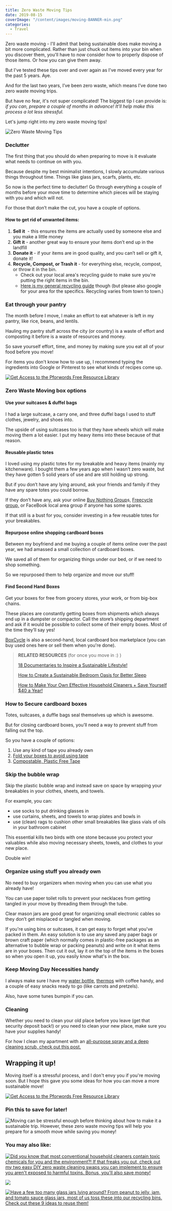 ```yaml
---
title: Zero Waste Moving Tips
date: 2019-08-15
coverImage: "/content/images/moving-BANNER-min.png"
categories:
  - Travel
---
```


Zero waste moving - I'll admit that being sustainable does make moving a bit more complicated. Rather than just chuck out items into your bin when you discover them, you'll have to now consider how to properly dispose of those items. Or how you can give them away.

But I've tested these tips over and over again as I've moved every year for the past 5 years. Aye.

And for the last two years, I’ve been zero waste, which means I’ve done two zero waste moving trips.

But have no fear, it's not super complicated! The biggest tip I can provide is: _if you can, prepare a couple of months in advance! It'll help make this process a lot less stressful._

Let's jump right into my zero waste moving tips!

![Zero Waste Moving Tips](images/moving-BANNER-min-1024x690.png)

### Declutter

The first thing that you should do when preparing to move is it evaluate what needs to continue on with you.

Because despite my best minimalist intentions, I slowly accumulate various things throughout time. Things like glass jars, scarfs, plants, etc.

So now is the perfect time to declutter! Go through everything a couple of months before your move time to determine which pieces will be staying with you and which will not.

For those that don’t make the cut, you have a couple of options.

#### How to get rid of unwanted items:

1. **Sell it**  - this ensures the items are actually used by someone else and you make a little money
2. **Gift it** - another great way to ensure your items don’t end up in the landfill
3. **Donate it** - if your items are in good quality, and you can’t sell or gift it, donate it!
4. **Recycle, Compost, or Trash it** - for everything else, recycle, compost, or throw it in the bin.
   - Check out your local area's recycling guide to make sure you're putting the right items in the bin.
   - [Here is my general recycling guide](https://pforwords.com/a-comprehensive-guide-to-recycling-correctly/?highlight=cleaning) though (but please also google for your area for the specifics. Recycling varies from town to town.)

### Eat through your pantry

The month before I move, I make an effort to eat whatever is left in my pantry, like rice, beans, and lentils.

Hauling my pantry stuff across the city (or country) is a waste of effort and composting it before is a waste of resources and money.

So save yourself effort, time, and money by making sure you eat all of your food before you move!

For items you don't know how to use up, I recommend typing the ingredients into Google or Pinterest to see what kinds of recipes come up.

[![Get Access to the Pforwords Free Resource Library](images/FREE-RESOURCE-LIBRARY-min.png)](https://mailchi.mp/be227f5f5cdc/freeresources)

### Zero Waste Moving box options

#### Use your suitcases & duffel bags

I had a large suitcase, a carry one, and three duffel bags I used to stuff clothes, jewelry, and shoes into.

The upside of using suitcases too is that they have wheels which will make moving them a lot easier. I put my heavy items into these because of that reason.

#### Reusable plastic totes

I loved using my plastic totes for my breakable and heavy items (mainly my kitchenware). I bought them a few years ago when I wasn’t zero waste, but they have gotten 5 solid years of use and are still holding up strong.

But if you don’t have any lying around, ask your friends and family if they have any spare totes you could borrow.

If they don’t have any, ask your online [Buy Nothing Group](https://buynothingproject.org/find-a-group/)s, [Freecycle group,](https://www.freecycle.org/) or FaceBook local area group if anyone has some spares.

If that still is a bust for you, consider investing in a few reusable totes for your breakables.

#### Repurpose online shopping cardboard boxes

Between my boyfriend and me buying a couple of items online over the past year, we had amassed a small collection of cardboard boxes.

We saved all of them for organizing things under our bed, or if we need to shop something.

So we repurposed them to help organize and move our stuff!

#### Find Second Hand Boxes

Get your boxes for free from grocery stores, your work, or from big-box chains.

These places are constantly getting boxes from shipments which always end up in a dumpster or compactor. Call the store’s shipping department and ask if it would be possible to collect some of their empty boxes. Most of the time they’ll say yes!

[BoxCycle](https://www.boxcycle.com/) is also a second-hand, local cardboard box marketplace (you can buy used ones here or sell them when you're done).

> **RELATED RESOURCES** (for once you move in :) )
>
> [18 Documentaries to Inspire a Sustainable Lifestyle!](https://pforwords.com/zero-waste-documentaries-9-documentaries-inspire-live-zero-waste-lifestyle/)
>
> [How to Create a Sustainable Bedroom Oasis for Better Sleep](https://pforwords.com/create-a-relaxing-bedroom-oasis-to-sleep-better/)
>
> [How to Make Your Own Effective Household Cleaners + Save Yourself \$40 a Year!](https://pforwords.com/zero-waste-cleaning-swaps/)

### How to Secure cardboard boxes

Totes, suitcases, a duffle bags seal themselves up which is awesome.

But for closing cardboard boxes, you’ll need a way to prevent stuff from falling out the top.

So you have a couple of options:

1. Use any kind of tape you already own
2. [Fold your boxes to avoid using tape](https://www.youtube.com/watch?v=LiQCdrAEBKg)
3. [Compostable, Plastic Free Tape](http://lifewithoutplastic.com/gummed-paper-tape-7-6-cm-3/?aff=468)

### Skip the bubble wrap

Skip the plastic bubble wrap and instead save on space by wrapping your breakables in your clothes, sheets, and towels.

For example, you can:

- use socks to put drinking glasses in
- use curtains, sheets, and towels to wrap plates and bowls in
- use (clean) rags to cushion other small breakables like glass vials of oils in your bathroom cabinet

This essential kills two birds with one stone because you protect your valuables while also moving necessary sheets, towels, and clothes to your new place.

Double win!

### Organize using stuff you already own

No need to buy organizers when moving when you can use what you already have!

You can use paper toilet rolls to prevent your necklaces from getting tangled in your move by threading them through the tube.

Clear mason jars are good great for organizing small electronic cables so they don’t get misplaced or tangled when moving.

If you're using bins or suitcases, it can get easy to forget what you've packed in them. An easy solution is to use any saved any paper bags or brown craft paper (which normally comes in plastic-free packages as an alternative to bubble wrap or packing peanuts) and write on it what items are in your boxes. Then cut it out, lay it on the top of the items in the boxes so when you open it up, you easily know what's in the box.

### Keep Moving Day Necessities handy

I always make sure I have my [water bottle](https://earthhero.com/products/travel/klean-kanteen-classic-insulated-stainless-steel-water-bottle-20oz/?ref=pforwords), [thermos](https://earthhero.com/products/travel/klean-kanteen-wide-insulated-coffee-mug-16oz/?ref=pforwords) with coffee handy, and a couple of easy snacks ready to go (like carrots and pretzels).

Also, have some tunes bumpin if you can.

### Cleaning

Whether you need to clean your old place before you leave (get that security deposit back!) or you need to clean your new place, make sure you have your supplies handy!

For how I clean my apartment with an [all-purpose spray and a deep cleaning scrub, check out this post.](https://pforwords.com/zero-waste-cleaning-swaps/)

## Wrapping it up!

Moving itself is a stressful process, and I don't envy you if you're moving soon. But I hope this gave you some ideas for how you can move a more sustainable move!

[![Get Access to the Pforwords Free Resource Library](images/GET-ACCESS-DIYS-EBOOK-1-min.png)](https://mailchi.mp/be227f5f5cdc/freeresources)

### Pin this to save for later!

![Moving can be stressful enough before thinking about how to make it a sustainable trip. However, these zero waste moving tips will help you prepare for a smooth move while saving you money!](images/moving-pin-min-684x1024.png)

### You may also like:

[![Did you know that most conventional household cleaners contain toxic chemicals for you and the environment?! If that freaks you out, check out my two easy DIY zero waste cleaning swaps you can implement to ensure you aren't exposed to harmful toxins. Bonus, you'll also save money!](images/Cleaners-min-1-684x1024.png)](https://pforwords.com/zero-waste-cleaning-swaps/)

[![](images/to-go-kit-min-684x1024.png)](https://pforwords.com/zero-waste-to-go-kit/)

[![Have a few too many glass jars lying around? From peanut to jelly, jam, and tomato sauce glass jars, most of us toss these into our recycling bins. Check out these 9 ideas to reuse them!](images/glass-jars-1-min-684x1024.png)](https://pforwords.com/how-to-use-old-glass-jars/)

